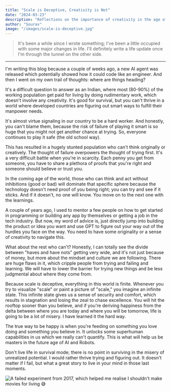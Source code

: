 ```yaml
---
title: "Scale is Deceptive, Creativity is Not"
date: "2024-03-23"
description: "Reflections on the importance of creativity in the age of AI, the challenges faced by India's workforce, and why focusing on scale can be misleading."
author: "Sourav"
image: "/images/scale-is-deceptive.jpg"
---
```


> It's been a while since I wrote something; I've been a little occupied with some major changes in life. I'll definitely write a life update once I'm through the tunnel on the other side.

---

I'm writing this blog because a couple of weeks ago, a new AI agent was released which potentially showed how it could code like an engineer. And then I went on my own trail of thoughts: where are things heading?

It's a difficult question to answer as an Indian, where most (80-90%) of the working population get paid for living by doing rudimentary work, which doesn't involve any creativity. It's good for survival, but you can't thrive in a world where developed countries are figuring out smart ways to fulfill their manpower needs.

It's almost virtue signaling in our country to be a hard worker. And honestly, you can't blame them, because the risk of failure of playing it smart is so huge that you might not get another chance at trying. So, everyone continues to play it safe (the old school way).

This has resulted in a hugely stunted population who can't think originally or creatively. The thought of failure overpowers the thought of trying first. It's a very difficult battle when you're in scarcity. Each penny you get from someone, you have to share a plethora of proofs that you're right and someone should believe or trust you.

In the coming age of the world, those who can think and act without inhibitions (good or bad) will dominate that specific sphere because the technology doesn't need proof of you being right; you can try and see if it sticks. And if it doesn't, no one will know. You move on to the next one with the learnings.

A couple of years ago, I used to mentor a few people on how to get started in programming or building any app by themselves or getting a job in the tech industry. But now, my word of advice is, just directly jump into building the product or idea you want and use GPT to figure out your way out of the hurdles you face on the way. You need to have some originality or a sense of creativity to navigate this.

What about the rest who can't?
Honestly, I can totally see the divide between "haves and have nots" getting very wide, and it's not just because of money, but more about the mindset and culture we are following. There are huge flaws in it, which cripple people from trying and failing and learning. We will have to lower the barrier for trying new things and be less judgmental about where they come from.

Because scale is deceptive, everything in this world is finite. Whenever you try to visualize "scale" or paint a picture of "scale," you imagine an infinite state. This infinite state gives us a sense of security and comfort, which results in stagnation and losing the zeal to chase excellence.
You will hit the rooftop sooner than you believe, and if you're deriving happiness from the delta between where you are today and where you will be tomorrow, life is going to be a lot of misery. I have learned it the hard way.

The true way to be happy is when you're feeding on something you love doing and something you believe in. It unlocks some superhuman capabilities in us which we really can't quantify. This is what will help us be masters in the future age of AI and Robots.

Don't live life in survival mode; there is no point in surviving in the misery of unrealized potential. I would rather thrive trying and figuring out. It doesn't matter if I fail, but what a great story to live in your mind in those last moments.

![A failed experiment from 2017, which helped me realise I shouldn't make movies for living 😅](https://substack-post-media.s3.amazonaws.com/public/images/171dc52d-6fa8-4f72-88dd-113d03377514_3200x2400.jpeg)
